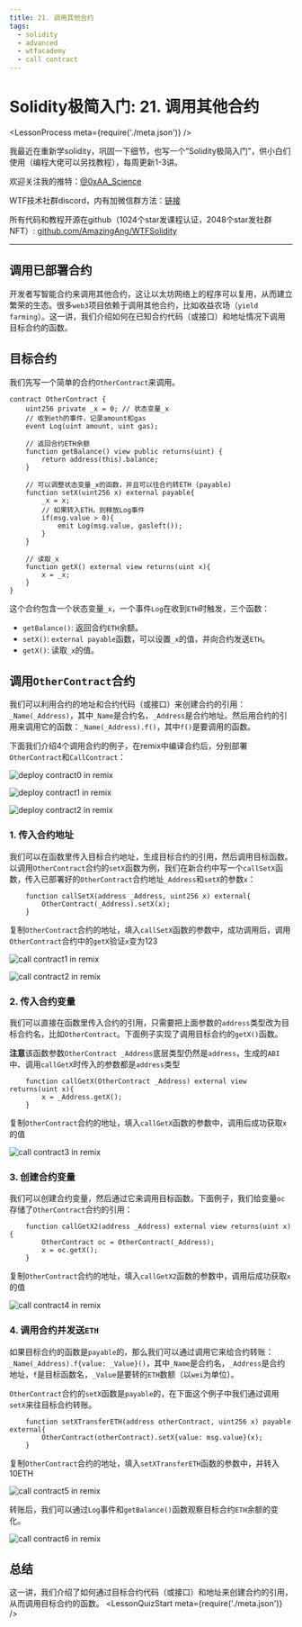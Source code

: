 ```yaml
---
title: 21. 调用其他合约
tags:
  - solidity
  - advanced
  - wtfacademy
  - call contract
---
```


# Solidity极简入门: 21. 调用其他合约
<LessonProcess meta={require('./meta.json')} />

我最近在重新学solidity，巩固一下细节，也写一个“Solidity极简入门”，供小白们使用（编程大佬可以另找教程），每周更新1-3讲。

欢迎关注我的推特：[@0xAA_Science](https://twitter.com/0xAA_Science)

WTF技术社群discord，内有加微信群方法：[链接](https://discord.gg/5akcruXrsk)

所有代码和教程开源在github（1024个star发课程认证，2048个star发社群NFT）: [github.com/AmazingAng/WTFSolidity](https://github.com/AmazingAng/WTFSolidity)

-----

## 调用已部署合约

开发者写智能合约来调用其他合约，这让以太坊网络上的程序可以复用，从而建立繁荣的生态。很多`web3`项目依赖于调用其他合约，比如收益农场（`yield farming`）。这一讲，我们介绍如何在已知合约代码（或接口）和地址情况下调用目标合约的函数。

## 目标合约
我们先写一个简单的合约`OtherContract`来调用。

```solidity
contract OtherContract {
    uint256 private _x = 0; // 状态变量_x
    // 收到eth的事件，记录amount和gas
    event Log(uint amount, uint gas);
    
    // 返回合约ETH余额
    function getBalance() view public returns(uint) {
        return address(this).balance;
    }

    // 可以调整状态变量_x的函数，并且可以往合约转ETH (payable)
    function setX(uint256 x) external payable{
        _x = x;
        // 如果转入ETH，则释放Log事件
        if(msg.value > 0){
            emit Log(msg.value, gasleft());
        }
    }

    // 读取_x
    function getX() external view returns(uint x){
        x = _x;
    }
}
```

这个合约包含一个状态变量`_x`，一个事件`Log`在收到`ETH`时触发，三个函数：
- `getBalance()`: 返回合约`ETH`余额。
- `setX()`: `external payable`函数，可以设置`_x`的值，并向合约发送`ETH`。
- `getX()`: 读取`_x`的值。

## 调用`OtherContract`合约
我们可以利用合约的地址和合约代码（或接口）来创建合约的引用：`_Name(_Address)`，其中`_Name`是合约名，`_Address`是合约地址。然后用合约的引用来调用它的函数：`_Name(_Address).f()`，其中`f()`是要调用的函数。

下面我们介绍4个调用合约的例子，在remix中编译合约后，分别部署`OtherContract`和`CallContract`：

![deploy contract0 in remix](./img/21-1.png)

![deploy contract1 in remix](./img/21-2.png)

![deploy contract2 in remix](./img/21-3.png)

### 1. 传入合约地址
我们可以在函数里传入目标合约地址，生成目标合约的引用，然后调用目标函数。以调用`OtherContract`合约的`setX`函数为例，我们在新合约中写一个`callSetX`函数，传入已部署好的`OtherContract`合约地址`_Address`和`setX`的参数`x`：

```solidity
    function callSetX(address _Address, uint256 x) external{
        OtherContract(_Address).setX(x);
    }
```

复制`OtherContract`合约的地址，填入`callSetX`函数的参数中，成功调用后，调用`OtherContract`合约中的`getX`验证`x`变为123

![call contract1 in remix](./img/21-4.png)

![call contract2 in remix](./img/21-5.png)

### 2. 传入合约变量
我们可以直接在函数里传入合约的引用，只需要把上面参数的`address`类型改为目标合约名，比如`OtherContract`。下面例子实现了调用目标合约的`getX()`函数。

**注意**该函数参数`OtherContract _Address`底层类型仍然是`address`，生成的`ABI`中、调用`callGetX`时传入的参数都是`address`类型

```solidity
    function callGetX(OtherContract _Address) external view returns(uint x){
        x = _Address.getX();
    }
```

复制`OtherContract`合约的地址，填入`callGetX`函数的参数中，调用后成功获取`x`的值

![call contract3 in remix](./img/21-6.png)

### 3. 创建合约变量
我们可以创建合约变量，然后通过它来调用目标函数。下面例子，我们给变量`oc`存储了`OtherContract`合约的引用：
```solidity
    function callGetX2(address _Address) external view returns(uint x){
        OtherContract oc = OtherContract(_Address);
        x = oc.getX();
    }
```

复制`OtherContract`合约的地址，填入`callGetX2`函数的参数中，调用后成功获取`x`的值

![call contract4 in remix](./img/21-7.png)

### 4. 调用合约并发送`ETH`
如果目标合约的函数是`payable`的，那么我们可以通过调用它来给合约转账：`_Name(_Address).f{value: _Value}()`，其中`_Name`是合约名，`_Address`是合约地址，`f`是目标函数名，`_Value`是要转的`ETH`数额（以`wei`为单位）。

`OtherContract`合约的`setX`函数是`payable`的，在下面这个例子中我们通过调用`setX`来往目标合约转账。
```solidity
    function setXTransferETH(address otherContract, uint256 x) payable external{
        OtherContract(otherContract).setX{value: msg.value}(x);
    }
```

复制`OtherContract`合约的地址，填入`setXTransferETH`函数的参数中，并转入10ETH

![call contract5 in remix](./img/21-8.png)

转账后，我们可以通过`Log`事件和`getBalance()`函数观察目标合约`ETH`余额的变化。

![call contract6 in remix](./img/21-9.png)

## 总结
这一讲，我们介绍了如何通过目标合约代码（或接口）和地址来创建合约的引用，从而调用目标合约的函数。
<LessonQuizStart meta={require('./meta.json')} />
